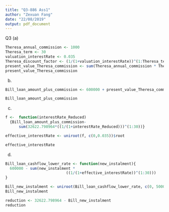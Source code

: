 ```yaml
---
title: "Q3-886 Ass1"
author: "Zexuan Fang"
date: "22/08/2019"
output: pdf_document
---
```

Q3 (a)
```r
Theresa_annual_commission <- 1000
Theresa_term <- 30
valuation_interestRate <- 0.035
Theresa_discount_factor <- (1/(1+valuation_interestRate))^(1:Theresa_term)
present_value_Theresa_commission <- sum(Theresa_annual_commission * Theresa_discount_factor)
present_value_Theresa_commission
```

(b)
```r
Bill_loan_amount_plus_commission <- 600000 + present_value_Theresa_commission

Bill_loan_amount_plus_commission
```

(c)
```r
f <-  function(interestRate_Reduced)
  {Bill_loan_amount_plus_commission-
      sum(32622.798964*((1/(1+interestRate_Reduced)))^(1:30))}

effective_interestRate <- uniroot(f, c(0,0.035))$root

effective_interestRate
```


(d)
```r
Bill_loan_cashflow_lower_rate <- function(new_instalment){
  600000 - sum(new_instalment * 
                           ((1/(1+effective_interestRate))^(1:30)))
}

Bill_new_instalment <- uniroot(Bill_loan_cashflow_lower_rate, c(0, 50000))$root
Bill_new_instalment

reduction <- 32622.798964 - Bill_new_instalment
reduction
```